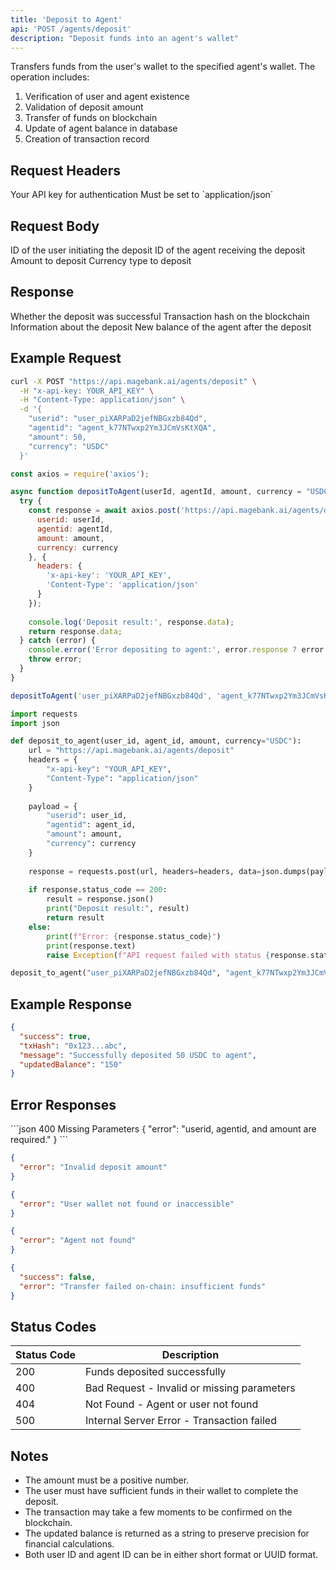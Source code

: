 ```yaml
---
title: 'Deposit to Agent'
api: 'POST /agents/deposit'
description: "Deposit funds into an agent's wallet"
---
```


Transfers funds from the user's wallet to the specified agent's wallet. The operation includes:
1. Verification of user and agent existence
2. Validation of deposit amount
3. Transfer of funds on blockchain
4. Update of agent balance in database
5. Creation of transaction record

## Request Headers

<ParamField header="x-api-key" type="string" required>
  Your API key for authentication
</ParamField>

<ParamField header="Content-Type" type="string" required>
  Must be set to `application/json`
</ParamField>

## Request Body

<ParamField body="userid" type="string" required>
  ID of the user initiating the deposit
</ParamField>

<ParamField body="agentid" type="string" required>
  ID of the agent receiving the deposit
</ParamField>

<ParamField body="amount" type="number" required>
  Amount to deposit
</ParamField>

<ParamField body="currency" type="string" default="USDC">
  Currency type to deposit
</ParamField>

## Response

<ResponseField name="success" type="boolean">
  Whether the deposit was successful
</ResponseField>

<ResponseField name="txHash" type="string">
  Transaction hash on the blockchain
</ResponseField>

<ResponseField name="message" type="string">
  Information about the deposit
</ResponseField>

<ResponseField name="updatedBalance" type="string">
  New balance of the agent after the deposit
</ResponseField>

## Example Request

<CodeGroup>

```bash cURL
curl -X POST "https://api.magebank.ai/agents/deposit" \
  -H "x-api-key: YOUR_API_KEY" \
  -H "Content-Type: application/json" \
  -d '{
    "userid": "user_piXARPaD2jefNBGxzb84Qd",
    "agentid": "agent_k77NTwxp2Ym3JCmVsKtXQA",
    "amount": 50,
    "currency": "USDC"
  }'
```

```javascript Node.js
const axios = require('axios');

async function depositToAgent(userId, agentId, amount, currency = "USDC") {
  try {
    const response = await axios.post('https://api.magebank.ai/agents/deposit', {
      userid: userId,
      agentid: agentId,
      amount: amount,
      currency: currency
    }, {
      headers: {
        'x-api-key': 'YOUR_API_KEY',
        'Content-Type': 'application/json'
      }
    });
    
    console.log('Deposit result:', response.data);
    return response.data;
  } catch (error) {
    console.error('Error depositing to agent:', error.response ? error.response.data : error.message);
    throw error;
  }
}

depositToAgent('user_piXARPaD2jefNBGxzb84Qd', 'agent_k77NTwxp2Ym3JCmVsKtXQA', 50);
```

```python Python
import requests
import json

def deposit_to_agent(user_id, agent_id, amount, currency="USDC"):
    url = "https://api.magebank.ai/agents/deposit"
    headers = {
        "x-api-key": "YOUR_API_KEY",
        "Content-Type": "application/json"
    }
    
    payload = {
        "userid": user_id,
        "agentid": agent_id,
        "amount": amount,
        "currency": currency
    }
    
    response = requests.post(url, headers=headers, data=json.dumps(payload))
    
    if response.status_code == 200:
        result = response.json()
        print("Deposit result:", result)
        return result
    else:
        print(f"Error: {response.status_code}")
        print(response.text)
        raise Exception(f"API request failed with status {response.status_code}")

deposit_to_agent("user_piXARPaD2jefNBGxzb84Qd", "agent_k77NTwxp2Ym3JCmVsKtXQA", 50)
```

</CodeGroup>

## Example Response

```json
{
  "success": true,
  "txHash": "0x123...abc",
  "message": "Successfully deposited 50 USDC to agent",
  "updatedBalance": "150"
}
```

## Error Responses

<ResponseExample>
```json 400 Missing Parameters
{
  "error": "userid, agentid, and amount are required."
}
```

```json 400 Invalid Amount
{
  "error": "Invalid deposit amount"
}
```

```json 400 Wallet Not Found
{
  "error": "User wallet not found or inaccessible"
}
```

```json 404 Not Found
{
  "error": "Agent not found"
}
```

```json 500 Transaction Failed
{
  "success": false,
  "error": "Transfer failed on-chain: insufficient funds"
}
```
</ResponseExample>

## Status Codes

| Status Code | Description |
|-------------|-------------|
| 200 | Funds deposited successfully |
| 400 | Bad Request - Invalid or missing parameters |
| 404 | Not Found - Agent or user not found |
| 500 | Internal Server Error - Transaction failed |

## Notes

- The amount must be a positive number.
- The user must have sufficient funds in their wallet to complete the deposit.
- The transaction may take a few moments to be confirmed on the blockchain.
- The updated balance is returned as a string to preserve precision for financial calculations.
- Both user ID and agent ID can be in either short format or UUID format.